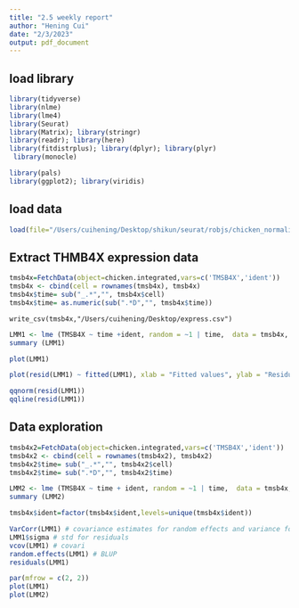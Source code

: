 ```yaml
---
title: "2.5 weekly report"
author: "Hening Cui"
date: "2/3/2023"
output: pdf_document
---
```


## load library

```r
library(tidyverse)
library(nlme)
library(lme4)
library(Seurat)
library(Matrix); library(stringr)
library(readr); library(here)
library(fitdistrplus); library(dplyr); library(plyr)
 library(monocle)

library(pals)
library(ggplot2); library(viridis)
```


## load data

```r
load(file="/Users/cuihening/Desktop/shikun/seurat/robjs/chicken_normalised_scanorama3.Robj")
```

## Extract THMB4X expression data

```r
tmsb4x=FetchData(object=chicken.integrated,vars=c('TMSB4X','ident'))
tmsb4x <- cbind(cell = rownames(tmsb4x), tmsb4x)
tmsb4x$time= sub("_.*","", tmsb4x$cell)
tmsb4x$time= as.numeric(sub(".*D","", tmsb4x$time))
```

`write_csv(tmsb4x,"/Users/cuihening/Desktop/express.csv")`

\newpage
```r
LMM1 <- lme (TMSB4X ~ time +ident, random = ~1 | time,  data = tmsb4x, method='REML')
summary (LMM1)
```
```r
plot(LMM1)
```


```r
plot(resid(LMM1) ~ fitted(LMM1), xlab = "Fitted values", ylab = "Residuals")
```

```r
qqnorm(resid(LMM1))
qqline(resid(LMM1))
```



## Data exploration

```r
tmsb4x2=FetchData(object=chicken.integrated,vars=c('TMSB4X','ident'))
tmsb4x2 <- cbind(cell = rownames(tmsb4x2), tmsb4x2)
tmsb4x2$time= sub("_.*","", tmsb4x2$cell)
tmsb4x2$time= sub(".*D","", tmsb4x2$time)
```

```r
LMM2 <- lme (TMSB4X ~ time + ident, random = ~1 | time,  data = tmsb4x, method='REML')
summary (LMM2)
```

```r
tmsb4x$ident=factor(tmsb4x$ident,levels=unique(tmsb4x$ident))
```



```r
VarCorr(LMM1) # covariance estimates for random effects and variance for residuals
LMM1$sigma # std for residuals
vcov(LMM1) # covari
random.effects(LMM1) # BLUP
residuals(LMM1)
```


```r
par(mfrow = c(2, 2))
plot(LMM1)
plot(LMM2)
```

